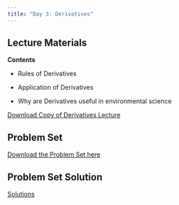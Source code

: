```yaml
---
title: "Day 3: Derivatives"
---
```


## Lecture Materials

**Contents**

-   Rules of Derivatives

-   Application of Derivatives

-   Why are Derivatives useful in environmental science

[Download Copy of Derivatives Lecture](lecture-derivative.html)

## Problem Set

[Download the Problem Set here](ps/ps_derivative.pdf)

## Problem Set Solution

[Solutions](ps/ps_derivative_solutions.pdf)
